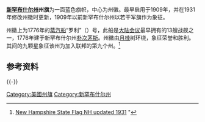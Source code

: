 {{Infobox Flag
 | Name = 新罕布什尔州州旗
 | Article = 
 | Image = Flag of New Hampshire.svg
 | Nickname = 
 | Use = 110000
 | Symbol = {{FIAV|normal}} 
 | Proportion = 3:5
 | Adoption = 
 | Design = 
 | Designer = 
 | Image2 = 
 | Nickname2 = 
 | Use2 = 
 | Design2 = 
 | Type = 
}}

'''[[新罕布什尔州|新罕布什尔州]]州旗'''为一面蓝色旗帜，中心为州徽。最早启用于1909年，并在1931年修改州徽时更新，1909年以前新罕布什尔州以若干军旗作为象征。

州徽上为1776年的[[蒸汽船|蒸汽船]]“罗利”（{{lang-en|Raleigh}}）号，此船是[[大陆会议|大陆会议]]最早拥有的13艘战舰之一，1776年建于新罕布什尔州[[朴次茅斯_(新罕布什尔州)|朴次茅斯]]。州徽由[[月桂|月桂]]树环绕，象征荣誉和胜利。其间的九颗星象征该州为加入联邦的第九个州。<ref>[http://www.flag-works.com/blog/new-hampshire-state-flag/new-hampshire-state-flag-nh/ New Hampshire State Flag NH updated 1931] {{Wayback|url=http://www.flag-works.com/blog/new-hampshire-state-flag/new-hampshire-state-flag-nh/ |date=20201201051941 }}"</ref>

==参考资料==
{{Reflist}}

{{-}}
{{U.S. flags}}

[[Category:美國州旗|Category:美國州旗]]
[[Category:新罕布什尔州|Category:新罕布什尔州]]